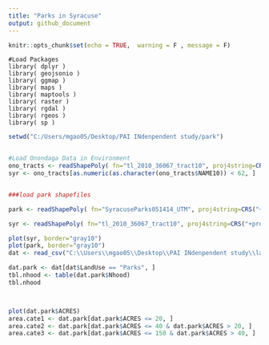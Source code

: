 ```yaml
---
title: "Parks in Syracuse"
output: github_document
---
```


```r
knitr::opts_chunk$set(echo = TRUE,  warning = F , message = F)
```


```{}
#Load Packages
library( dplyr )
library( geojsonio )
library( ggmap )
library( maps )
library( maptools )
library( raster )
library( rgdal )
library( rgeos )
library( sp )
```



```r
setwd("C:/Users/mgao05/Desktop/PAI INdenpendent study/park")


#Load Onondaga Data in Environment
ono_tracts <- readShapePoly( fn="tl_2010_36067_tract10", proj4string=CRS("+proj=longlat +datum=WGS84") )
syr <- ono_tracts[as.numeric(as.character(ono_tracts$NAME10)) < 62, ]


###load park shapefiles

park <- readShapePoly( fn="SyracuseParks051414_UTM", proj4string=CRS("+proj=longlat +datum=WGS84") )

syr <- readShapePoly( fn="tl_2010_36067_tract10", proj4string=CRS("+proj=longlat +datum=WGS84") )

plot(syr, border="gray10")
plot(park, border="gray10")
dat <- read_csv("C:\\Users\\mgao05\\Desktop\\PAI INdenpendent study\\landbank\\SyracuseLandBank\\DATA\\RAW_DATA\\public_park.csv")

dat.park <- dat[dat$LandUse == "Parks", ]
tbl.nhood <- table(dat.park$Nhood)
tbl.nhood



plot(dat.park$ACRES)
area.cate1 <- dat.park[dat.park$ACRES <= 20, ]
area.cate2 <- dat.park[dat.park$ACRES <= 40 & dat.park$ACRES > 20, ]
area.cate3 <- dat.park[dat.park$ACRES <= 150 & dat.park$ACRES > 40, ]




```


